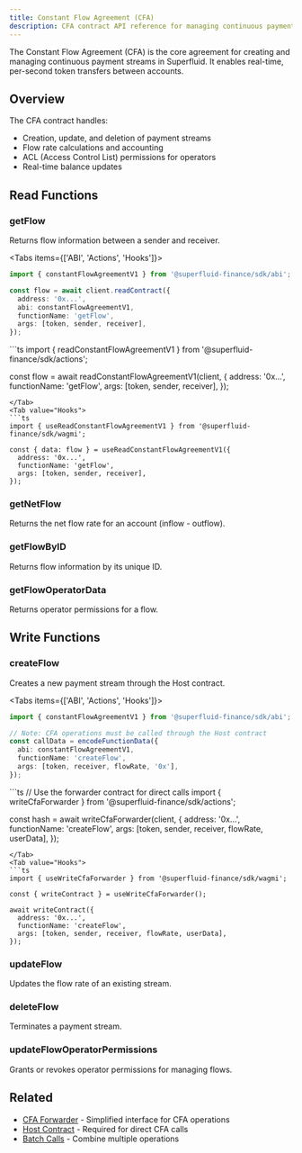 ```yaml
---
title: Constant Flow Agreement (CFA)
description: CFA contract API reference for managing continuous payment streams
---
```



The Constant Flow Agreement (CFA) is the core agreement for creating and managing continuous payment streams in Superfluid. It enables real-time, per-second token transfers between accounts.

## Overview

The CFA contract handles:
- Creation, update, and deletion of payment streams
- Flow rate calculations and accounting
- ACL (Access Control List) permissions for operators
- Real-time balance updates

## Read Functions

### getFlow

Returns flow information between a sender and receiver.

<Tabs items={['ABI', 'Actions', 'Hooks']}>
<Tab value="ABI">
```ts
import { constantFlowAgreementV1 } from '@superfluid-finance/sdk/abi';

const flow = await client.readContract({
  address: '0x...',
  abi: constantFlowAgreementV1,
  functionName: 'getFlow',
  args: [token, sender, receiver],
});
```
</Tab>
<Tab value="Actions">
```ts
import { readConstantFlowAgreementV1 } from '@superfluid-finance/sdk/actions';

const flow = await readConstantFlowAgreementV1(client, {
  address: '0x...',
  functionName: 'getFlow',
  args: [token, sender, receiver],
});
```
</Tab>
<Tab value="Hooks">
```ts
import { useReadConstantFlowAgreementV1 } from '@superfluid-finance/sdk/wagmi';

const { data: flow } = useReadConstantFlowAgreementV1({
  address: '0x...',
  functionName: 'getFlow',
  args: [token, sender, receiver],
});
```
</Tab>
</Tabs>

### getNetFlow

Returns the net flow rate for an account (inflow - outflow).

### getFlowByID

Returns flow information by its unique ID.

### getFlowOperatorData

Returns operator permissions for a flow.

## Write Functions

### createFlow

Creates a new payment stream through the Host contract.

<Tabs items={['ABI', 'Actions', 'Hooks']}>
<Tab value="ABI">
```ts
import { constantFlowAgreementV1 } from '@superfluid-finance/sdk/abi';

// Note: CFA operations must be called through the Host contract
const callData = encodeFunctionData({
  abi: constantFlowAgreementV1,
  functionName: 'createFlow',
  args: [token, receiver, flowRate, '0x'],
});
```
</Tab>
<Tab value="Actions">
```ts
// Use the forwarder contract for direct calls
import { writeCfaForwarder } from '@superfluid-finance/sdk/actions';

const hash = await writeCfaForwarder(client, {
  address: '0x...',
  functionName: 'createFlow',
  args: [token, sender, receiver, flowRate, userData],
});
```
</Tab>
<Tab value="Hooks">
```ts
import { useWriteCfaForwarder } from '@superfluid-finance/sdk/wagmi';

const { writeContract } = useWriteCfaForwarder();

await writeContract({
  address: '0x...',
  functionName: 'createFlow',
  args: [token, sender, receiver, flowRate, userData],
});
```
</Tab>
</Tabs>

### updateFlow

Updates the flow rate of an existing stream.

### deleteFlow

Terminates a payment stream.

### updateFlowOperatorPermissions

Grants or revokes operator permissions for managing flows.

## Related

- [CFA Forwarder](/docs/api/essential/cfa-forwarder) - Simplified interface for CFA operations
- [Host Contract](/docs/api/advanced/host) - Required for direct CFA calls
- [Batch Calls](/docs/batch-calls) - Combine multiple operations